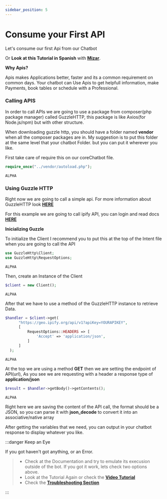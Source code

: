 ```yaml
---
sidebar_position: 5
---
```


# Consume your First API


Let's consume our first Api from our Chatbot

Or **Look at this Tutorial in Spanish** with **[Mizar](https://www.youtube.com/watch?v=I1o-CsAsLMM&list=PLpVijIXbyeMMxCgN7gMRpu-WNlXXb9Xv7&index=9)**.

**Why Apis?**

Apis makes Applications better, faster and its a common requirement on common days. Your chatbot can Use Apis to get helpfull information, make Payments, book tables or schedule with a Professional.

### Calling APIS

In order to call APIs we are going to use a package from composer(php package manager) called GuzzleHTTP, this package is like Axios(for Node.js/npm) but with other structure.

When downloading guzzle http, you should have a folder named **vendor** when all the composer packages are in. My suggestion is to put this folder at the same level that your chatbot Folder. but you can put it wherever you like.

First take care of require this on our coreChatbot file.

<Tabs>
<TabItem value="php" label="PHP">

```php
require_once("../vendor/autoload.php");
```

</TabItem>
<TabItem value="nodejs" label="Node.js">

```nodejs
ALPHA
```

</TabItem>
</Tabs>

### Using Guzzle HTTP

Right now we are going to call a simple api. For more information about GuzzleHTTP look [**HERE**](https://docs.guzzlephp.org/en/stable/)

For this example we are going to call ipify API, you can login and read docs [**HERE**](https://geo.ipify.org/docs)

**Inicializing Guzzle**

To initialize the Client I recommend you to put this at the top of the Intent file when you are going to call the API

<Tabs>
<TabItem value="php" label="PHP">

```php
use GuzzleHttp\Client;
use GuzzleHttp\RequestOptions;
```

</TabItem>
<TabItem value="nodejs" label="Node.js">

```nodejs
ALPHA
```

</TabItem>
</Tabs>

Then, create an Instance of the Client

<Tabs>
<TabItem value="php" label="PHP">

```php
$client = new Client();
```

</TabItem>
<TabItem value="nodejs" label="Node.js">

```nodejs
ALPHA
```

</TabItem>
</Tabs>

After that we have to use a method of the GuzzleHTTP instance to retrieve Data.

<Tabs>
<TabItem value="php" label="PHP">

```php
$handler = $client->get(
      "https://geo.ipify.org/api/v1?apiKey=YOURAPIKEY",
      [
          RequestOptions::HEADERS => [
              'Accept' => 'application/json',
          ]
      ]
  );
```

</TabItem>
<TabItem value="nodejs" label="Node.js">

```nodejs
ALPHA
```

</TabItem>
</Tabs>

At the top we are using a method **GET** then we are setting the endpoint of API(url), As you see we are requesting with a header a response type of **application/json**

<Tabs>
<TabItem value="php" label="PHP">

```php
$result = $handler->getBody()->getContents();
```

</TabItem>
<TabItem value="nodejs" label="Node.js">

```nodejs
ALPHA
```

</TabItem>
</Tabs>

Right here we are saving the content of the API call, the format should be a JSON, so you can parse it with **json_decode** to convert it into an associative/native array

After getting the variables that we need, you can output in your chatbot response to display whatever you like.

:::danger Keep an Eye

If you got haven't got anything, or an Error.

> - Check at the Documentation and try to emulate its execusion outside of the bot. If you got it work, lets check two options above.
> - Look at the Tutorial Again or check the [**Video Tutorial**](https://google.com)
> - Check the [**Troubleshooting Section**](./../zaroc-advanced/troubleshooting)

:::

